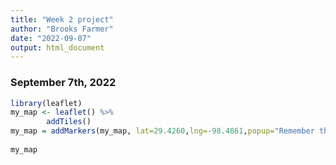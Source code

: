 ```yaml
---
title: "Week 2 project"
author: "Brooks Farmer"
date: "2022-09-07"
output: html_document
---
```

### September 7th, 2022
``` r
library(leaflet)
my_map <- leaflet() %>% 
        addTiles()
my_map = addMarkers(my_map, lat=29.4260,lng=-98.4861,popup="Remember the Alamo!")
        
my_map
```










